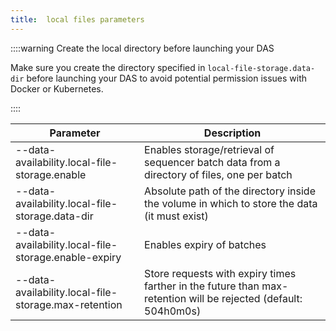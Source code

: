 ```yaml
---
title:  local files parameters
---
```


::::warning Create the local directory before launching your DAS

Make sure you create the directory specified in `local-file-storage.data-dir` before launching your DAS to avoid potential permission issues with Docker or Kubernetes.

::::

| Parameter                                            | Description                                                                                                    |
| ---------------------------------------------------- | -------------------------------------------------------------------------------------------------------------- |
| --data-availability.local-file-storage.enable        | Enables storage/retrieval of sequencer batch data from a directory of files, one per batch                     |
| --data-availability.local-file-storage.data-dir      | Absolute path of the directory inside the volume in which to store the data (it must exist)                    |
| --data-availability.local-file-storage.enable-expiry | Enables expiry of batches                                                                                      |
| --data-availability.local-file-storage.max-retention | Store requests with expiry times farther in the future than max-retention will be rejected (default: 504h0m0s) |
